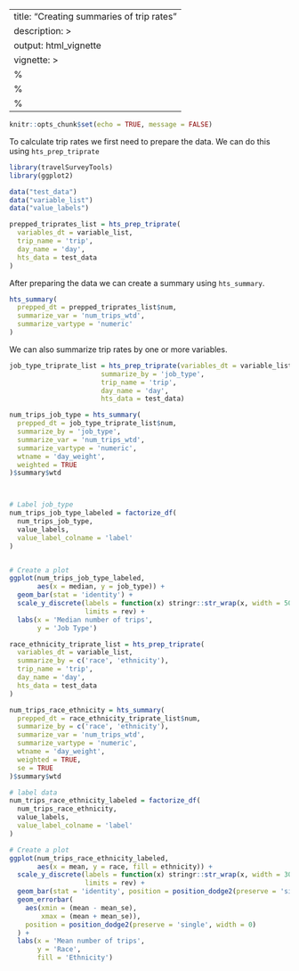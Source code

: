 ---
title: "Creating summaries of trip rates"
description: >
output: html_vignette
vignette: >
%\VignetteIndexEntry{Creating summaries of trip rates}
  %\VignetteEngine{knitr::rmarkdown}
  %\VignetteEncoding{UTF-8}
  ---
  
```r
knitr::opts_chunk$set(echo = TRUE, message = FALSE)

```

To calculate trip rates we first need to prepare the data. We can do this using `hts_prep_triprate`

```r

library(travelSurveyTools)
library(ggplot2)

data("test_data")
data("variable_list")
data("value_labels")

prepped_triprates_list = hts_prep_triprate(
  variables_dt = variable_list,
  trip_name = 'trip',
  day_name = 'day',
  hts_data = test_data
)

```


After preparing the data we can create a summary using `hts_summary`.

```r

hts_summary(
  prepped_dt = prepped_triprates_list$num,
  summarize_var = 'num_trips_wtd',
  summarize_vartype = 'numeric'
)


```

We can also summarize trip rates by one or more variables. 

```r

job_type_triprate_list = hts_prep_triprate(variables_dt = variable_list,
                       summarize_by = 'job_type',
                       trip_name = 'trip',
                       day_name = 'day',
                       hts_data = test_data)

num_trips_job_type = hts_summary(
  prepped_dt = job_type_triprate_list$num,
  summarize_by = 'job_type',
  summarize_var = 'num_trips_wtd',
  summarize_vartype = 'numeric',
  wtname = 'day_weight',
  weighted = TRUE
)$summary$wtd



# Label job_type
num_trips_job_type_labeled = factorize_df(
  num_trips_job_type,
  value_labels,
  value_label_colname = 'label'
)


# Create a plot
ggplot(num_trips_job_type_labeled, 
       aes(x = median, y = job_type)) + 
  geom_bar(stat = 'identity') +
  scale_y_discrete(labels = function(x) stringr::str_wrap(x, width = 50),
                   limits = rev) + 
  labs(x = 'Median number of trips',
       y = 'Job Type')

```


```r

race_ethnicity_triprate_list = hts_prep_triprate(
  variables_dt = variable_list,
  summarize_by = c('race', 'ethnicity'),
  trip_name = 'trip',
  day_name = 'day',
  hts_data = test_data
)

num_trips_race_ethnicity = hts_summary(
  prepped_dt = race_ethnicity_triprate_list$num,
  summarize_by = c('race', 'ethnicity'),
  summarize_var = 'num_trips_wtd',
  summarize_vartype = 'numeric',
  wtname = 'day_weight',
  weighted = TRUE,
  se = TRUE
)$summary$wtd

# label data
num_trips_race_ethnicity_labeled = factorize_df(
  num_trips_race_ethnicity,
  value_labels,
  value_label_colname = 'label'
)

# Create a plot
ggplot(num_trips_race_ethnicity_labeled, 
       aes(x = mean, y = race, fill = ethnicity)) +
  scale_y_discrete(labels = function(x) stringr::str_wrap(x, width = 30),
                   limits = rev) + 
  geom_bar(stat = 'identity', position = position_dodge2(preserve = 'single', width = 0)) + 
  geom_errorbar(
    aes(xmin = (mean - mean_se), 
        xmax = (mean + mean_se)),
    position = position_dodge2(preserve = 'single', width = 0)
  ) +
  labs(x = 'Mean number of trips',
       y = 'Race',
       fill = 'Ethnicity') 



```



